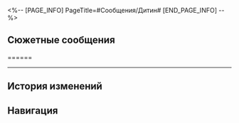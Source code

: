 <%-- [PAGE_INFO]
PageTitle=#Сообщения/Дитин#
[END_PAGE_INFO] --%>
{{Сообщение Инфобокс
|id          = 46
|Изображение = НИП Дитин Иконка.png
|Тип         = НИП
|Отправитель = Дитин
|Описание    = Как круто, помолчи.
|Фракция     = Лофу Сяньчжоу
}}

==Сюжетные сообщения==
======
{{Сообщения
|условие_получения = 
|текст =
:'''Дитин:''' 
:'''Дитин:''' 
}}
----

==История изменений==
{{История изменений|2.7}}

==Навигация==
{{Сообщения Навбокс}}
